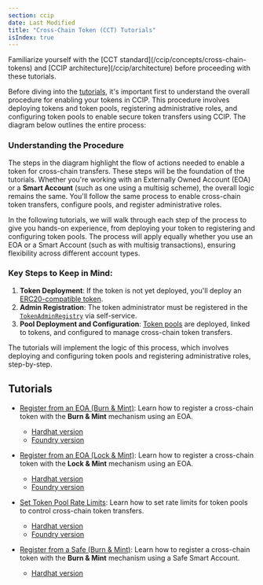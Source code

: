 ```yaml
---
section: ccip
date: Last Modified
title: "Cross-Chain Token (CCT) Tutorials"
isIndex: true
---
```



<Aside type="note" title="Prerequisites">
  Familiarize yourself with the [CCT standard](/ccip/concepts/cross-chain-tokens) and [CCIP
  architecture](/ccip/architecture) before proceeding with these tutorials.
</Aside>

Before diving into the [tutorials](#tutorials), it's important first to understand the overall procedure for enabling your tokens in CCIP. This procedure involves deploying tokens and token pools, registering administrative roles, and configuring token pools to enable secure token transfers using CCIP. The diagram below outlines the entire process:

<ClickToZoom
  src="/images/ccip/CCIP_enabled_tokens_flowchart.jpg"
  alt="Process for enabling a token in CCIP."
  style="display: block; margin: 0 auto; max-width: 100%; height: auto;"
/>

### Understanding the Procedure

The steps in the diagram highlight the flow of actions needed to enable a token for cross-chain transfers. These steps will be the foundation of the tutorials. Whether you're working with an Externally Owned Account (EOA) or a **Smart Account** (such as one using a multisig scheme), the overall logic remains the same. You'll follow the same process to enable cross-chain token transfers, configure pools, and register administrative roles.

In the following tutorials, we will walk through each step of the process to give you hands-on experience, from deploying your token to registering and configuring token pools. The process will apply equally whether you use an EOA or a Smart Account (such as with multisig transactions), ensuring flexibility across different account types.

### Key Steps to Keep in Mind:

1. **Token Deployment**: If the token is not yet deployed, you'll deploy an [ERC20-compatible token](/ccip/concepts/cross-chain-tokens#requirements-for-cross-chain-tokens).
2. **Admin Registration**: The token administrator must be registered in the [`TokenAdminRegistry`](/ccip/api-reference/v1.5.1/token-admin-registry) via self-service.
3. **Pool Deployment and Configuration**: [Token pools](/ccip/concepts/cross-chain-tokens#requirements-for-token-pools) are deployed, linked to tokens, and configured to manage cross-chain token transfers.

The tutorials will implement the logic of this process, which involves deploying and configuring token pools and registering administrative roles, step-by-step.

## Tutorials

- [Register from an EOA (Burn & Mint)](/ccip/tutorials/cross-chain-tokens/register-from-eoa-burn-mint-hardhat): Learn how to register a cross-chain token with the **Burn & Mint** mechanism using an EOA.

  - [Hardhat version](/ccip/tutorials/cross-chain-tokens/register-from-eoa-burn-mint-hardhat)
  - [Foundry version](/ccip/tutorials/cross-chain-tokens/register-from-eoa-burn-mint-foundry)

- [Register from an EOA (Lock & Mint)](/ccip/tutorials/cross-chain-tokens/register-from-eoa-lock-mint-hardhat): Learn how to register a cross-chain token with the **Lock & Mint** mechanism using an EOA.

  - [Hardhat version](/ccip/tutorials/cross-chain-tokens/register-from-eoa-lock-mint-hardhat)
  - [Foundry version](/ccip/tutorials/cross-chain-tokens/register-from-eoa-lock-mint-foundry)

- [Set Token Pool Rate Limits](/ccip/tutorials/cross-chain-tokens/update-rate-limiters-hardhat): Learn how to set rate limits for token pools to control cross-chain token transfers.

  - [Hardhat version](/ccip/tutorials/cross-chain-tokens/update-rate-limiters-hardhat)
  - [Foundry version](/ccip/tutorials/cross-chain-tokens/update-rate-limiters-foundry)

- [Register from a Safe (Burn & Mint)](/ccip/tutorials/cross-chain-tokens/register-from-safe-burn-mint-hardhat): Learn how to register a cross-chain token with the **Burn & Mint** mechanism using a Safe Smart Account.
  - [Hardhat version](/ccip/tutorials/cross-chain-tokens/register-from-safe-burn-mint-hardhat)

